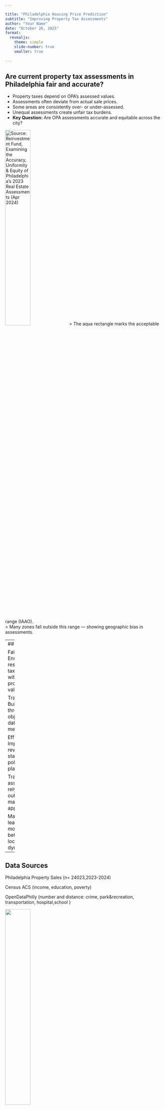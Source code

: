 ```yaml
---

title: "Philadelphia Housing Price Prediction"
subtitle: "Improving Property Tax Assessments"
author: "Your Name"
date: "October 26, 2025"
format: 
  revealjs:
    theme: simple
    slide-number: true
    smaller: true
    
---
```


## Are current property tax assessments in Philadelphia fair and accurate?

- Property taxes depend on OPA’s assessed values.  
- Assessments often deviate from actual sale prices.  
- Some areas are consistently over- or under-assessed.  
- Unequal assessments create unfair tax burdens.  
- **Key Question:** Are OPA assessments accurate and equitable across the city?

![Source: Reinvestment Fund, *Examining the Accuracy, Uniformity & Equity of Philadelphia’s 2023 Real Estate Assessments* (Apr 2024)](images/OPA_bias.png){width="40%"}
> The aqua rectangle marks the acceptable range (IAAO).  
> Many zones fall outside this range — showing geographic bias in assessments.

---
##

Fairness: Ensure residents pay taxes aligned with true property values.

Transparency: Build trust through objective, data-based methods.

Efficiency: Improve city revenue stability and policy planning.

Traditional assessments rely on outdated, manual approaches.

Machine learning models can better capture local market dynamics.

---

## Data Sources
Philadelphia Property Sales (n= 24023,2023-2024)

Census ACS (income, education, poverty)

OpenDataPhilly (number and distance: crime, park&recreation, transportation, hospital,school )

![](images/categories.png){width="40%"}

---

## Spatial Distribution of Housing and Prices
:::columns
:::column
### Where Are the Houses?

![](images/spatial_density_hexbin.png){width="40%"}
:::
:::column

### Where Are the Expensive Houses?
![](images/spatial_price_distribution.png){width="40%"}
:::
:::

---

## Larger homes, higher neighborhood income, and more bathrooms increase prices — while older properties tend to sell for less.

![](images/key_variables_scatter.png){width="40%"}

---

## Adding more real-world data to build a more fair and accurate housing price model

**Model Evolution**
- M1: Basic home features (size, age) → simple but limited  
- M2: + Census data → adds community context  
- M3: + Spatial data → captures location effects  
- M4: + Interactions → reflects real neighborhood differences

![](images/ols_4model_performance.png){width="40%"}

---

## Core factors like home size and bathrooms remain important across all models, while neighborhood and location features gain influence as data become more detailed.

**Observations**
- Structural features (bathrooms, livable area) stay top-ranked across all models  
- Socioeconomic and spatial factors (income, census tract) rise in importance as they’re added  
- Final model shows *location effects* becoming dominant predictors of price

![](images/feature_importance_lollipop_v2.png){width="40%"}

---

## Model Performance: The predicted prices from our final model align strongly with actual sales.
Our approach can reliably estimate market values across neighborhoods.




![](images/spatial_prediction_comparison.png){width="40%"}
![](images/model_performance_table.png){width="40%"}
>“Average Error ($)” shows the average gap between predicted and actual prices (lower = more accurate).

---

## The map highlights neighborhoods where predicted prices differ most from actual sales.

These areas, shown in deep red or blue, are likely where property assessments are least accurate, and where tax fairness may be at greatest risk.

![](images/spatial_prediction_residuals.png){width="40%"}
**Interpretation**
- **Blue areas:** Homes undervalued by the model → may face *under-assessment*  
- **Red areas:** Homes overvalued → may face *over-assessment*  
- **Central & southern zones** show the largest mismatches — indicating uneven market patterns

> These “hard-to-predict” areas should be prioritized for review in future assessment updates.

---

## Three Evidence-Based Recommendations

Review Where the Model Shows the Largest Gaps
→ Our residual analysis pinpoints neighborhoods with the highest prediction errors — the same areas where assessments are likely least fair.
Prioritize these zones for reassessment and data verification.

Use the Model as a Fairness Benchmark
→ Instead of replacing official assessments, use the model as a cross-check tool to flag properties with unusually high or low assessed-to-predicted ratios.

Institutionalize Annual Model Updates
→ Retrain the model each year using new sales and census data so assessments stay current with real market trends, preventing future inequities.

---

## Limitations & Next Steps

**Data Coverage and Quality**

Property sales data may not fully represent the entire housing stock — especially under-assessed or low-transaction neighborhoods.

Inconsistent or missing entries (e.g., renovation status, multi-unit conversions) can affect accuracy.

**Unobserved Neighborhood Factors**

The model cannot fully capture intangible influences such as school reputation, street conditions, or historical value perceptions that affect prices.

**Static Model Timing**

Our predictions are based on 2023–2024 data; housing markets change quickly.

Without periodic updates, accuracy and fairness will decline over time.

---